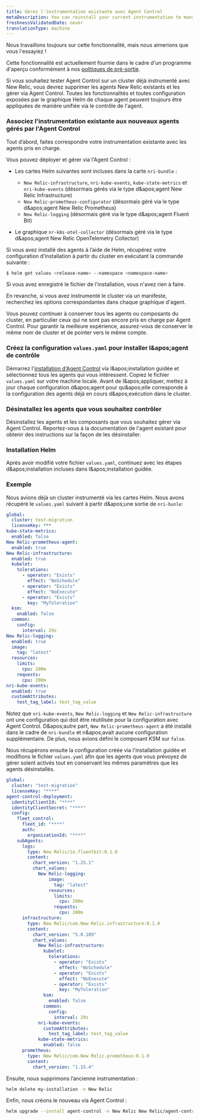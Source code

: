 ```yaml
---
title: Gérez l'instrumentation existante avec Agent Control
metaDescription: You can reinstall your current instrumentation to manage it through Agent Control
freshnessValidatedDate: never
translationType: machine
---
```


<Callout title="Aperçu">
  Nous travaillons toujours sur cette fonctionnalité, mais nous aimerions que vous l'essayiez !

  Cette fonctionnalité est actuellement fournie dans le cadre d'un programme d'aperçu conformément à nos [politiques de pré-sortie](/docs/licenses/license-information/referenced-policies/new-relic-pre-release-policy).
</Callout>

Si vous souhaitez tester Agent Control sur un cluster déjà instrumenté avec New Relic, vous devrez supprimer les agents New Relic existants et les gérer via Agent Control. Toutes les fonctionnalités et toutes configuration exposées par le graphique Helm de chaque agent peuvent toujours être appliquées de manière unifiée via le contrôle de l'agent.

### Associez l'instrumentation existante aux nouveaux agents gérés par l'Agent Control

Tout d’abord, faites correspondre votre instrumentation existante avec les agents pris en charge.

Vous pouvez déployer et gérer via l'Agent Control :

* Les cartes Helm suivantes sont incluses dans la carte `nri-bundle` :

  * `New Relic-infrastructure`, `nri-kube-events`, `kube-state-metrics` et `nri-kube-events` (désormais gérés via le type d&amp;apos;agent New Relic Infrastructure)
  * `New Relic-prometheus-configurator` (désormais géré via le type d&amp;apos;agent New Relic Prometheus)
  * `New Relic-logging` (désormais géré via le type d&amp;apos;agent Fluent Bit)

* Le graphique `nr-k8s-otel-collector` (désormais géré via le type d&amp;apos;agent New Relic OpenTelemetry Collector)

Si vous avez installé des agents à l’aide de Helm, récupérez votre configuration d’installation à partir du cluster en exécutant la commande suivante :

```sh
$ helm get values <release-name> --namespace <namespace-name>
```

Si vous avez enregistré le fichier de l'installation, vous n'avez rien à faire.

En revanche, si vous avez instrumenté le cluster via un manifeste, recherchez les options correspondantes dans chaque graphique d'agent.

<Callout title="CONSEIL">
  Vous pouvez continuer à conserver tous les agents ou composants du cluster, en particulier ceux qui ne sont pas encore pris en charge par Agent Control. Pour garantir la meilleure expérience, assurez-vous de conserver le même nom de cluster et de pointer vers le même compte.
</Callout>

### Créez la configuration `values.yaml` pour installer l&amp;apos;agent de contrôle

Démarrez l'[installation d'Agent Control](/docs/new-relic-control/agent-control/setup/) via l&amp;apos;installation guidée et sélectionnez tous les agents qui vous intéressent. Copiez le fichier `values.yaml` sur votre machine locale. Avant de l&amp;apos;appliquer, mettez à jour chaque configuration d&amp;apos;agent pour qu&amp;apos;elle corresponde à la configuration des agents déjà en cours d&amp;apos;exécution dans le cluster.

### Désinstallez les agents que vous souhaitez contrôler

Désinstallez les agents et les composants que vous souhaitez gérer via Agent Control. Reportez-vous à la documentation de l'agent existant pour obtenir des instructions sur la façon de les désinstaller.

### Installation Helm

Après avoir modifié votre fichier `values.yaml`, continuez avec les étapes d&amp;apos;installation incluses dans l&amp;apos;installation guidée.

### Exemple

Nous avions déjà un cluster instrumenté via les cartes Helm. Nous avons récupéré le `values.yaml` suivant à partir d&amp;apos;une sortie de `nri-bunle`:

```yaml
global:
  cluster: test-migration
  licenseKey: ***
kube-state-metrics:
  enabled: false
New Relic-prometheus-agent:
  enabled: true
New Relic-infrastructure:
  enabled: true
  kubelet:
    tolerations:
      - operator: "Exists"
        effect: "NoSchedule"
      - operator: "Exists"
        effect: "NoExecute"
      - operator: "Exists"
        key: "MyToleration"
  ksm:
    enabled: false
  common:
    config:
      interval: 29s
New Relic-logging:
  enabled: true
  image:
    tag: "latest"
  resources:
    limits:
      cpu: 200m
    requests:
      cpu: 200m
nri-kube-events:
  enabled: true
  customAttributes: 
    test_tag_label: test_tag_value
```

Notez que `nri-kube-events`, `New Relic-logging` et `New Relic-infrastructure` ont une configuration qui doit être réutilisée pour la configuration avec Agent Control. D&amp;apos;autre part, `New Relic-prometheus-agent` a été installé dans le cadre de `nri-bundle` et n&amp;apos;avait aucune configuration supplémentaire. De plus, nous avions défini le composant KSM sur `false`.

Nous récupérons ensuite la configuration créée via l'installation guidée et modifions le fichier `values.yaml` afin que les agents que vous prévoyez de gérer soient activés tout en conservant les mêmes paramètres que les agents désinstallés.

```yaml
global:
  cluster: "test-migration"
  licenseKey: "****"
agent-control-deployment:
  identityClientId: "****"
  identityClientSecret: "****"
  config:
    fleet_control:
      fleet_id: "****"
      auth:
        organizationId: "****"
    subAgents:
      logs:
        type: New Relic/io.fluentbit:0.1.0
        content:
          chart_version: "1.25.1"
          chart_values:
            New Relic-logging:
                image:
                  tag: "latest"
                resources:
                  limits:
                    cpu: 200m
                  requests:
                    cpu: 200m
      infrastructure:
        type: New Relic/com.New Relic.infrastructure:0.1.0
        content:
          chart_version: "5.0.109"
          chart_values:
            New Relic-infrastructure:
              kubelet:
                tolerations:
                  - operator: "Exists"
                    effect: "NoSchedule"
                  - operator: "Exists"
                    effect: "NoExecute"
                  - operator: "Exists"
                    key: "MyToleration"
              ksm:
                enabled: false
              common:
                config:
                  interval: 29s
            nri-kube-events:
              customAttributes: 
                test_tag_label: test_tag_value
            kube-state-metrics:
              enabled: false
      prometheus:
        type: New Relic/com.New Relic.prometheus:0.1.0
        content:
          chart_version: "1.15.4"
```

Ensuite, nous supprimons l’ancienne instrumentation :

```sh
helm delete my-installation -n New Relic
```

Enfin, nous créons le nouveau via Agent Control :

```sh
helm upgrade --install agent-control -n New Relic New Relic/agent-control --create-namespace --values my_migrated_values.yaml
```